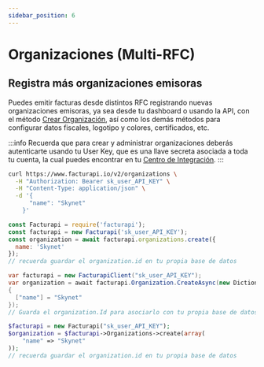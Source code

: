 ```yaml
---
sidebar_position: 6
---
```



# Organizaciones (Multi-RFC)

## Registra más organizaciones emisoras

Puedes emitir facturas desde distintos RFC registrando nuevas organizaciones emisoras,
ya sea desde tu dashboard o usando la API, con el método [Crear Organización](/api#tag/organization/operation/createOrganization),
así como los demás métodos para configurar datos fiscales, logotipo y colores, certificados, etc.

:::info
Recuerda que para crear y administrar organizaciones deberás autenticarte usando tu User Key,
que es una llave secreta asociada a toda tu cuenta, la cual puedes encontrar en tu
[Centro de Integración](https://dashboard.facturapi.io/integration).
:::

<Tabs groupId="codeExamples">
<TabItem value="curl" label="cURL">

```bash
curl https://www.facturapi.io/v2/organizations \
  -H "Authorization: Bearer sk_user_API_KEY" \
  -H "Content-Type: application/json" \
  -d '{
      "name": "Skynet"
    }'
```

</TabItem>
<TabItem value="js" label="Node.js" default>

```javascript
const Facturapi = require('facturapi');
const facturapi = new Facturapi('sk_user_API_KEY');
const organization = await facturapi.organizations.create({
  name: 'Skynet'
});
// recuerda guardar el organization.id en tu propia base de datos
```

</TabItem>
<TabItem value="cs" label="C#">

```csharp
var facturapi = new FacturapiClient("sk_user_API_KEY");
var organization = await facturapi.Organization.CreateAsync(new Dictionary<string, object>
{
  ["name"] = "Skynet"
});
// Guarda el organization.Id para asociarlo con tu propia base de datos
```

</TabItem>
<TabItem value="php" label="PHP">

```php
$facturapi = new Facturapi("sk_user_API_KEY");
$organization = $facturapi->Organizations->create(array(
    "name" => "Skynet"
));
// recuerda guardar el organization.id en tu propia base de datos
```

</TabItem>
</Tabs>
